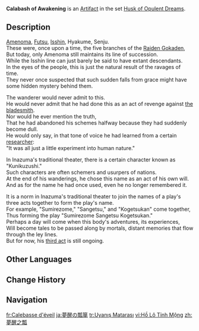 {{Artifact Infobox
|image = Item Calabash of Awakening.png
|set   = Husk of Opulent Dreams
|piece = Goblet of Eonothem
}}
{{Description|A gourd that has been adorned with powdered gold and black paint. Its original color can no longer be discerned, but its main use seems to be as a performance prop.}}
'''Calabash of Awakening''' is an [[Artifact]] in the set [[Husk of Opulent Dreams]].

==Description==
[[Amenoma Smithy|Amenoma]], [[Futsu Clan|Futsu]], [[Isshin Art|Isshin]], Hyakume, Senju.<br>
These were, once upon a time, the five branches of the [[Raiden Gokaden]],<br>
But today, only Amenoma still maintains its line of succession.<br>
While the Isshin line can just barely be said to have extant descendants.<br>
In the eyes of the people, this is just the natural result of the ravages of time.<br>
They never once suspected that such sudden falls from grace might have some hidden mystery behind them.

The wanderer would never admit to this.<br>
He would never admit that he had done this as an act of revenge against [[Niwa Hisahide|the bladesmith]].<br>
Nor would he ever mention the truth,<br>
That he had abandoned his schemes halfway because they had suddenly become dull.<br>
He would only say, in that tone of voice he had learned from a certain [[Il Dottore|researcher]]:<br>
"It was all just a little experiment into human nature."

In Inazuma's traditional theater, there is a certain character known as "Kunikuzushi."<br>
Such characters are often schemers and usurpers of nations.<br>
At the end of his wanderings, he chose this name as an act of his own will.<br>
And as for the name he had once used, even he no longer remembered it.

It is a norm in Inazuma's traditional theater to join the names of a play's three acts together to form the play's name.<br>
For example, "Sumirezome," "Sangetsu," and "Kogetsukan" come together,<br>
Thus forming the play "Sumirezome Sangetsu Kogetsukan."<br>
Perhaps a day will come when this body's adventures, its experiences,<br>
Will become tales to be passed along by mortals, distant memories that flow through the ley lines.<br>
But for now, his [[Everlasting Lord of Arcane Wisdom|third act]] is still ongoing.

==Other Languages==
{{Other Languages
|en       = Calabash of Awakening
|zhs      = 梦醒之瓢
|zhs_rm   = Mèngxǐng zhī Piáo
|zht      = 夢醒之瓢
|zht_rm   = Mèngxǐng zhī Piáo
|zh_tl    = 
|ja       = 夢醒の瓢箪
|ja_rm    = Musei no Hyoutan
|ja_tl    = Calabash of Awakening
|ko       = 꿈에서 깬 조롱박
|ko_tl    = Calabash of Awakening
|es       = Calabaza del Despertar
|es_tl    = Pumpkin of the Awakening
|fr       = Calebasse d'éveil
|fr_tl    = Calabash of Awakening
|ru       = Тыква пробуждения
|ru_tl    = Gourd of Awakening
|th       = Calabash of Awakening
|vi       = Hồ Lô Tỉnh Mộng
|vi_tl    = 
|de       = Kalebasse des Erwachens
|de_tl    = Calabash of Awakening
|id       = Calabash of Awakening
|pt       = Despertar dos Sonhos
|pt_tl    = 
|tr       = Uyanış Matarası
|tr_tl    = Flask of Awakening
|it       = Calebassa del risveglio
|it_tl    = Calabash of Awakening
}}

==Change History==
{{Change History|2.3}}

==Navigation==
{{Artifact Set Navbox|Husk of Opulent Dreams}}

[[fr:Calebasse d'éveil]]
[[ja:夢醒の瓢箪]]
[[tr:Uyanış Matarası]]
[[vi:Hồ Lô Tỉnh Mộng]]
[[zh:夢醒之瓢]]